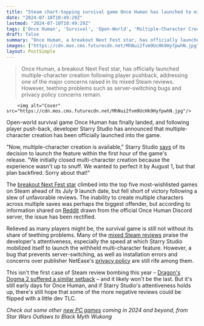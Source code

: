 ```yaml
---
title: "Steam chart-topping survival game Once Human has launched to mixed reviews, but its biggest problem has been solved in the first hour"
date: "2024-07-10T10:49:29Z"
lastmod: "2024-07-10T10:49:29Z"
tags: ['Once Human', 'Survival', 'Open-World', 'Multiple-Character Creation', 'Starry Studio', 'Next Fest', 'Steam', 'Dragons Dogma 2', 'Mixed Reviews', 'Steam Review Bombing']
draft: false
summary: "Once Human, a breakout Next Fest star, has officially launched multiple-character creation following player pushback, addressing one of the major concerns raised in its mixed Steam reviews. However, teething problems such as server-switching bugs and privacy policy concerns remain."
images: ["https://cdn.mos.cms.futurecdn.net/MhNui2fvm9UcHk9HyfpwhN.jpg"]
layout: PostSimple
---
```

> Once Human, a breakout Next Fest star, has officially launched multiple-character creation following player pushback, addressing one of the major concerns raised in its mixed Steam reviews. However, teething problems such as server-switching bugs and privacy policy concerns remain.


        <img alt="Cover" src="https://cdn.mos.cms.futurecdn.net/MhNui2fvm9UcHk9HyfpwhN.jpg"/>
        
Open-world survival game Once Human has finally landed, and following player push-back, developer Starry Studio has announced that multiple-character creation has been officially launched into the game.

"Now, multiple-character creation is available," Starry Studio [says](https://www.reddit.com/r/OnceHumanOfficial/comments/1dzg777/discord_update_multiple_characters_available/?utm_source=share&utm_medium=web3x&utm_name=web3xcss&utm_term=1&utm_content=share_button) of its decision to launch the feature within the first hour of the game's release. "We initially closed multi-character creation because the experience wasn't up to snuff. We wanted to perfect it by August 1, but that plan backfired. Sorry about that!"

The [breakout Next Fest star](https://www.gamesradar.com/games/survival/once-human-is-an-open-world-multiplayer-survival-game-that-sounds-like-a-supernatural-take-on-rust-and-after-climbing-up-the-wishlist-charts-its-taking-steam-next-fest-by-storm/) climbed into the top five most-wishlisted games on Steam ahead of its July 9 launch date, but fell short of victory following a slew of unfavorable reviews. The inability to create multiple characters across multiple saves was perhaps the biggest offender, but according to information shared on [Reddit](https://www.reddit.com/r/OnceHumanOfficial/comments/1dzg777/discord_update_multiple_characters_available/?utm_source=share&utm_medium=web3x&utm_name=web3xcss&utm_term=1&utm_content=share_button) drawn from the official Once Human Discord server, the issue has been rectified.

Relieved as many players might be, the survival game is still not without its share of teething problems. Many of the [mixed Steam reviews](https://store.steampowered.com/app/2139460/Once_Human/#app_reviews_hash) praise the developer's attentiveness, especially the speed at which Starry Studio mobilized itself to launch the withheld multi-character feature. However, a bug that prevents server-switching, as well as installation errors and concerns over publisher NetEase's [privacy policy](https://www.gamesradar.com/games/survival/as-once-human-terms-of-service-fuel-a-flood-of-negative-reviews-the-survival-games-devs-say-theyll-only-ask-for-your-government-id-on-special-occasions/) are still rife among them. 

This isn't the first case of Steam review bombing this year – [Dragon's Dogma 2 suffered a similar setback](https://www.gamesradar.com/dragons-dogma-2-breaks-steam-records-for-capcom-but-the-good-news-ends-there-as-reviews-are-mixed-over-microtransactions-and-performance-issues/) – and it likely won't be the last. But it's still early days for Once Human, and if Starry Studio's attentiveness holds up, there's still hope that some of the more negative reviews could be flipped with a little dev TLC.

*Check out some other *[<em>new PC games</em>](https://www.gamesradar.com/new-pc-games/)* coming in 2024 and beyond, from Star Wars Outlaws to Black Myth Wukong*
        